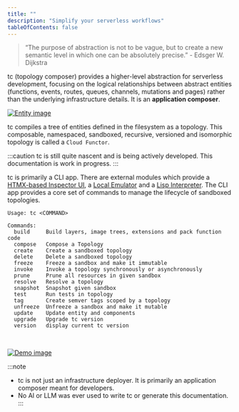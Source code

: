 ```yaml
---
title: ""
description: "Simplify your serverless workflows"
tableOfContents: false
---
```


> “The purpose of abstraction is not to be vague, but to create a new semantic level in which one can be absolutely precise.” -  Edsger W. Dijkstra

tc (topology composer) provides a higher-level abstraction for serverless development, focusing on the logical relationships between abstract entities (functions, events, routes, queues, channels, mutations and pages) rather than the underlying infrastructure details. It is an **application composer**.

[![Entity image]][Entity source]

[Entity image]: ../../assets/entities.png
[Entity source]: ../../assets/entities.png


tc compiles a tree of entities defined in the filesystem as a topology. This composable, namespaced, sandboxed, recursive, versioned and isomorphic topology is called a `Cloud Functor`.


:::caution
tc is still quite nascent and is being actively developed. This documentation is work in progress.
:::

tc is primarily a CLI app. There are external modules which provide a [HTMX-based Inspector UI](/extras/inspector/), a [Local Emulator](/extras/emulator/) and a [Lisp Interpreter](/extras/lisp).
The CLI app provides a core set of commands to manage the lifecycle of sandboxed topologies.

```
Usage: tc <COMMAND>

Commands:
  build     Build layers, image trees, extensions and pack function code
  compose   Compose a Topology
  create    Create a sandboxed topology
  delete    Delete a sandboxed topology
  freeze    Freeze a sandbox and make it immutable
  invoke    Invoke a topology synchronously or asynchronously
  prune     Prune all resources in given sandbox
  resolve   Resolve a topology
  snapshot  Snapshot given sandbox
  test      Run tests in topology
  tag       Create semver tags scoped by a topology
  unfreeze  Unfreeze a sandbox and make it mutable
  update    Update entity and components
  upgrade   Upgrade tc version
  version   display current tc version
```

<br/>

[![Demo image]][Demo source]

[Demo image]: ../../assets/peek.gif
[Demo source]: ../../assets/peek.gif


:::note
- tc is not just an infrastructure deployer. It is primarily an application composer meant for developers.
- No AI or LLM was ever used to write tc or generate this documentation.
:::